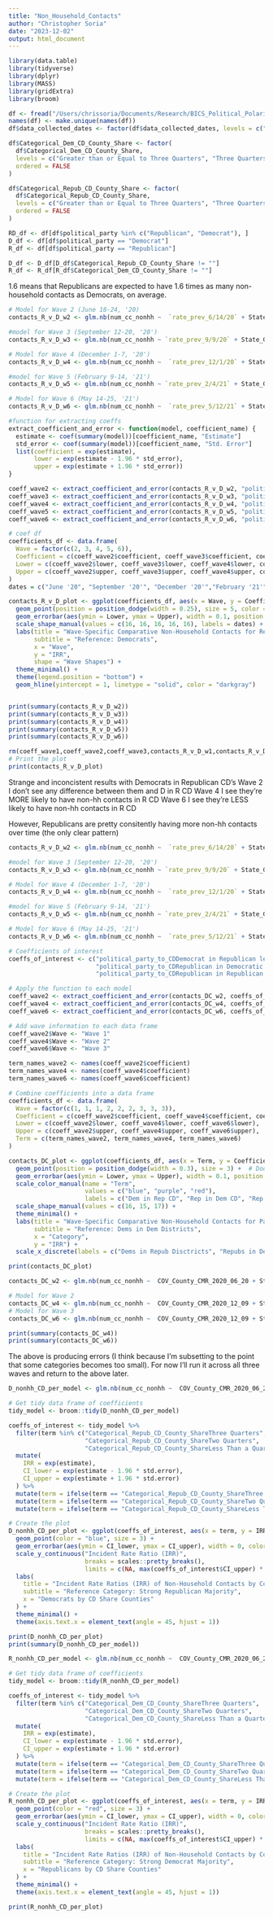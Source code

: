 ```yaml
---
title: "Non_Household_Contacts"
author: "Christopher Soria"
date: "2023-12-02"
output: html_document
---
```


```r
library(data.table)
library(tidyverse)
library(dplyr)
library(MASS)
library(gridExtra)
library(broom)

df <- fread("/Users/chrissoria/Documents/Research/BICS_Political_Polarization/data/BICS_ZIP_Features.csv")
names(df) <- make.unique(names(df))
df$data_collected_dates <- factor(df$data_collected_dates, levels = c("June 18-24, '20", "September 12-20, '20'", "December 1-7, '20'","February 9-14, '21'","May 14-25, '21'"))  

df$Categorical_Dem_CD_County_Share <- factor(
  df$Categorical_Dem_CD_County_Share,
  levels = c("Greater than or Equal to Three Quarters", "Three Quarters", "Two Quarters", "Less Than a Quarter"),
  ordered = FALSE
)

df$Categorical_Repub_CD_County_Share <- factor(
  df$Categorical_Repub_CD_County_Share,
  levels = c("Greater than or Equal to Three Quarters", "Three Quarters", "Two Quarters", "Less Than a Quarter"),
  ordered = FALSE
)

RD_df <- df[df$political_party %in% c("Republican", "Democrat"), ]
D_df <- df[df$political_party == "Democrat"]
R_df <- df[df$political_party == "Republican"]

D_df <- D_df[D_df$Categorical_Repub_CD_County_Share != ""]
R_df <- R_df[R_df$Categorical_Dem_CD_County_Share != ""]
```
1.6 means that Republicans are expected to have 1.6 times as many non-household contacts as Democrats, on average.

```r
# Model for Wave 2 (June 18-24, '20)
contacts_R_v_D_w2 <- glm.nb(num_cc_nonhh ~  `rate_prev_6/14/20` + State_Government_Response_Index_11192020 + COUNT_RUCC_CAT + resp_sex + resp_educ + resp_yob + r_working + r_race + political_party, data = subset(df, wave == 2))

#model for Wave 3 (September 12-20, '20')
contacts_R_v_D_w3 <- glm.nb(num_cc_nonhh ~ `rate_prev_9/9/20` + State_Government_Response_Index_11192020 + COUNT_RUCC_CAT + resp_sex + resp_educ + resp_yob + r_working + r_race + political_party, data = subset(df, wave == 3))

# Model for Wave 4 (December 1-7, '20')
contacts_R_v_D_w4 <- glm.nb(num_cc_nonhh ~  `rate_prev_12/1/20` + State_Government_Response_Index_11192020 + COUNT_RUCC_CAT + resp_sex + resp_educ + resp_yob + r_working + r_race + political_party, data = subset(df, wave == 4))

#model for Wave 5 (February 9-14, '21')
contacts_R_v_D_w5 <- glm.nb(num_cc_nonhh ~ `rate_prev_2/4/21` + State_Government_Response_Index_11192020 + COUNT_RUCC_CAT + resp_sex + resp_educ + resp_yob + r_working + r_race + political_party, data = subset(df, wave == 5))

# Model for Wave 6 (May 14-25, '21')
contacts_R_v_D_w6 <- glm.nb(num_cc_nonhh ~  `rate_prev_5/12/21` + State_Government_Response_Index_11192020 + COUNT_RUCC_CAT + resp_sex + resp_educ + resp_yob + r_working + r_race + political_party, data = subset(df, wave == 6))

#function for extracting coeffs
extract_coefficient_and_error <- function(model, coefficient_name) {
  estimate <- coef(summary(model))[coefficient_name, "Estimate"]
  std_error <- coef(summary(model))[coefficient_name, "Std. Error"]
  list(coefficient = exp(estimate), 
       lower = exp(estimate - 1.96 * std_error), 
       upper = exp(estimate + 1.96 * std_error))
}

coeff_wave2 <- extract_coefficient_and_error(contacts_R_v_D_w2, "political_partyRepublican")
coeff_wave3 <- extract_coefficient_and_error(contacts_R_v_D_w3, "political_partyRepublican")
coeff_wave4 <- extract_coefficient_and_error(contacts_R_v_D_w4, "political_partyRepublican")
coeff_wave5 <- extract_coefficient_and_error(contacts_R_v_D_w5, "political_partyRepublican")
coeff_wave6 <- extract_coefficient_and_error(contacts_R_v_D_w6, "political_partyRepublican")

# coef df
coefficients_df <- data.frame(
  Wave = factor(c(2, 3, 4, 5, 6)),
  Coefficient = c(coeff_wave2$coefficient, coeff_wave3$coefficient, coeff_wave4$coefficient, coeff_wave5$coefficient, coeff_wave6$coefficient),
  Lower = c(coeff_wave2$lower, coeff_wave3$lower, coeff_wave4$lower, coeff_wave5$lower, coeff_wave6$lower),
  Upper = c(coeff_wave2$upper, coeff_wave3$upper, coeff_wave4$upper, coeff_wave5$upper,coeff_wave6$upper)
)
dates = c("June '20", "September '20'", "December '20'","February '21'","May '21'")

contacts_R_v_D_plot <- ggplot(coefficients_df, aes(x = Wave, y = Coefficient, shape = Wave)) +
  geom_point(position = position_dodge(width = 0.25), size = 5, color = "red") +
  geom_errorbar(aes(ymin = Lower, ymax = Upper), width = 0.1, position = position_dodge(width = 0.25), color = "red") +
  scale_shape_manual(values = c(16, 16, 16, 16, 16), labels = dates) +
  labs(title = "Wave-Specific Comparative Non-Household Contacts for Republicans During the Pandemic",
       subtitle = "Reference: Democrats",
       x = "Wave",
       y = "IRR",
       shape = "Wave Shapes") +
  theme_minimal() +
  theme(legend.position = "bottom") +
  geom_hline(yintercept = 1, linetype = "solid", color = "darkgray")


print(summary(contacts_R_v_D_w2))
print(summary(contacts_R_v_D_w3))
print(summary(contacts_R_v_D_w4))
print(summary(contacts_R_v_D_w5))
print(summary(contacts_R_v_D_w6))

rm(coeff_wave1,coeff_wave2,coeff_wave3,contacts_R_v_D_w1,contacts_R_v_D_w2,contacts_R_v_D_w3)
# Print the plot
print(contacts_R_v_D_plot)
```

Strange and inconcistent results with Democrats in Republican CD's
Wave 2 I don't see any difference between them and D in R CD
Wave 4 I see they're MORE likely to have non-hh contacts in R CD
Wave 6 I see they're LESS likely to have non-hh contacts in R CD

However, Republicans are pretty consitently having more non-hh contacts over time (the only clear pattern)
```r
contacts_R_v_D_w2 <- glm.nb(num_cc_nonhh ~  `rate_prev_6/14/20` + State_Government_Response_Index_11192020 + COUNT_RUCC_CAT + resp_sex + resp_educ + resp_yob + r_working + r_race + political_party_to_CD, data = subset(df, wave == 2))

#model for Wave 3 (September 12-20, '20')
contacts_R_v_D_w3 <- glm.nb(num_cc_nonhh ~ `rate_prev_9/9/20` + State_Government_Response_Index_11192020 + COUNT_RUCC_CAT + resp_sex + resp_educ + resp_yob + r_working + r_race + political_party_to_CD, data = subset(df, wave == 3))

# Model for Wave 4 (December 1-7, '20')
contacts_R_v_D_w4 <- glm.nb(num_cc_nonhh ~  `rate_prev_12/1/20` + State_Government_Response_Index_11192020 + COUNT_RUCC_CAT + resp_sex + resp_educ + resp_yob + r_working + r_race + political_party_to_CD, data = subset(df, wave == 4))

#model for Wave 5 (February 9-14, '21')
contacts_R_v_D_w5 <- glm.nb(num_cc_nonhh ~ `rate_prev_2/4/21` + State_Government_Response_Index_11192020 + COUNT_RUCC_CAT + resp_sex + resp_educ + resp_yob + r_working + r_race + political_party_to_CD, data = subset(df, wave == 5))

# Model for Wave 6 (May 14-25, '21')
contacts_R_v_D_w6 <- glm.nb(num_cc_nonhh ~  `rate_prev_5/12/21` + State_Government_Response_Index_11192020 + COUNT_RUCC_CAT + resp_sex + resp_educ + resp_yob + r_working + r_race + political_party_to_CD, data = subset(df, wave == 6))

# Coefficients of interest
coeffs_of_interest <- c("political_party_to_CDDemocrat in Republican led CD",
                        "political_party_to_CDRepublican in Democratic led CD",
                        "political_party_to_CDRepublican in Republican led CD")

# Apply the function to each model
coeff_wave2 <- extract_coefficient_and_error(contacts_DC_w2, coeffs_of_interest)
coeff_wave4 <- extract_coefficient_and_error(contacts_DC_w4, coeffs_of_interest)
coeff_wave6 <- extract_coefficient_and_error(contacts_DC_w6, coeffs_of_interest)

# Add wave information to each data frame
coeff_wave2$Wave <- "Wave 1"
coeff_wave4$Wave <- "Wave 2"
coeff_wave6$Wave <- "Wave 3"

term_names_wave2 <- names(coeff_wave2$coefficient)
term_names_wave4 <- names(coeff_wave4$coefficient)
term_names_wave6 <- names(coeff_wave6$coefficient)

# Combine coefficients into a data frame
coefficients_df <- data.frame(
  Wave = factor(c(1, 1, 1, 2, 2, 2, 3, 3, 3)),
  Coefficient = c(coeff_wave2$coefficient, coeff_wave4$coefficient, coeff_wave6$coefficient),
  Lower = c(coeff_wave2$lower, coeff_wave4$lower, coeff_wave6$lower),
  Upper = c(coeff_wave2$upper, coeff_wave4$upper, coeff_wave6$upper),
  Term = c(term_names_wave2, term_names_wave4, term_names_wave6)
)

contacts_DC_plot <- ggplot(coefficients_df, aes(x = Term, y = Coefficient, color = Term, shape = Wave)) +
  geom_point(position = position_dodge(width = 0.3), size = 3) +  # Dodge applied to points
  geom_errorbar(aes(ymin = Lower, ymax = Upper), width = 0.1, position = position_dodge(width = 0.3)) +  # Dodge also applied to error bars
  scale_color_manual(name = "Term", 
                     values = c("blue", "purple", "red"),
                     labels = c("Dem in Rep CD", "Rep in Dem CD", "Rep in Rep CD")) +
  scale_shape_manual(values = c(16, 15, 17)) +
  theme_minimal() +
  labs(title = "Wave-Specific Comparative Non-Household Contacts for Partisans Within Congressional District Context", 
       subtitle = "Reference: Dems in Dem Districts",
       x = "Category", 
       y = "IRR") +
  scale_x_discrete(labels = c("Dems in Repub Disctricts", "Repubs in Dem Districts", "Repubs in Repub Distritics")) # Custom x-axis labels

print(contacts_DC_plot)
```
```r
contacts_DC_w2 <- glm.nb(num_cc_nonhh ~  COV_County_CMR_2020_06_20 + State_Government_Response_Index_11192020 + COUNT_RUCC_CAT + resp_sex + resp_educ + resp_yob + r_working + r_race + CD_PERCENT_REPUBLICAN +political_party, data = subset(df, wave == 2))

# Model for Wave 2
contacts_DC_w4 <- glm.nb(num_cc_nonhh ~  COV_County_CMR_2020_12_09 + State_Government_Response_Index_11192020 + COUNT_RUCC_CAT + resp_sex + resp_educ + resp_yob + r_working + r_race + as.factor(Categorical_Repub_CD_County_Share), data = subset(D_df, wave == 4))
# Model for Wave 3
contacts_DC_w6 <- glm.nb(num_cc_nonhh ~  COV_County_CMR_2020_12_09 + State_Government_Response_Index_11192020 + COUNT_RUCC_CAT + resp_sex + resp_educ + resp_yob + r_working + r_race + as.factor(Categorical_Repub_CD_County_Share), data = subset(D_df, wave == 6))
```
```r
print(summary(contacts_DC_w4))
print(summary(contacts_DC_w6))
```

The above is producing errors (I think because I'm subsetting to the point that some categories becomes too small). For now I'll run it across all three waves and return to the above later.

```r
D_nonhh_CD_per_model <- glm.nb(num_cc_nonhh ~  COV_County_CMR_2020_06_20 + State_Government_Response_Index_11192020 + COUNT_RUCC_CAT + resp_sex + resp_educ + resp_yob + r_working + r_race + Categorical_Repub_CD_County_Share, data = D_df)

# Get tidy data frame of coefficients
tidy_model <- broom::tidy(D_nonhh_CD_per_model)

coeffs_of_interest <- tidy_model %>%
  filter(term %in% c("Categorical_Repub_CD_County_ShareThree Quarters", 
                     "Categorical_Repub_CD_County_ShareTwo Quarters", 
                     "Categorical_Repub_CD_County_ShareLess Than a Quarter")) %>%
  mutate(
    IRR = exp(estimate),
    CI_lower = exp(estimate - 1.96 * std.error),
    CI_upper = exp(estimate + 1.96 * std.error)
  ) %>% 
  mutate(term = ifelse(term == "Categorical_Repub_CD_County_ShareThree Quarters", "Republican Majority", term)) %>%
  mutate(term = ifelse(term == "Categorical_Repub_CD_County_ShareTwo Quarters", "Small Democrat Majority", term)) %>%
  mutate(term = ifelse(term == "Categorical_Repub_CD_County_ShareLess Than a Quarter", "Strong Democrat Majority", term))

# Create the plot
D_nonhh_CD_per_plot <- ggplot(coeffs_of_interest, aes(x = term, y = IRR)) +
  geom_point(color = "blue", size = 3) +
  geom_errorbar(aes(ymin = CI_lower, ymax = CI_upper), width = 0, color = "blue") +
  scale_y_continuous("Incident Rate Ratio (IRR)", 
                     breaks = scales::pretty_breaks(), 
                     limits = c(NA, max(coeffs_of_interest$CI_upper) * 1.1)) +
  labs(
    title = "Incident Rate Ratios (IRR) of Non-Household Contacts by County Voter Share",
    subtitle = "Reference Category: Strong Republican Majority",
    x = "Democrats by CD Share Counties"
  ) +
  theme_minimal() +
  theme(axis.text.x = element_text(angle = 45, hjust = 1))

print(D_nonhh_CD_per_plot)
print(summary(D_nonhh_CD_per_model))
```
```r
R_nonhh_CD_per_model <- glm.nb(num_cc_nonhh ~  COV_County_CMR_2020_06_20 + State_Government_Response_Index_11192020 + COUNT_RUCC_CAT + resp_sex + resp_educ + resp_yob + r_working + r_race + Categorical_Dem_CD_County_Share, data = R_df)

# Get tidy data frame of coefficients
tidy_model <- broom::tidy(R_nonhh_CD_per_model)

coeffs_of_interest <- tidy_model %>%
  filter(term %in% c("Categorical_Dem_CD_County_ShareThree Quarters", 
                     "Categorical_Dem_CD_County_ShareTwo Quarters", 
                     "Categorical_Dem_CD_County_ShareLess Than a Quarter")) %>%
  mutate(
    IRR = exp(estimate),
    CI_lower = exp(estimate - 1.96 * std.error),
    CI_upper = exp(estimate + 1.96 * std.error)
  ) %>% 
  mutate(term = ifelse(term == "Categorical_Dem_CD_County_ShareThree Quarters", "Democrat Majority", term)) %>%
  mutate(term = ifelse(term == "Categorical_Dem_CD_County_ShareTwo Quarters", "Small Republican Majority", term)) %>%
  mutate(term = ifelse(term == "Categorical_Dem_CD_County_ShareLess Than a Quarter", "Strong Republican Majority", term))

# Create the plot
R_nonhh_CD_per_plot <- ggplot(coeffs_of_interest, aes(x = term, y = IRR)) +
  geom_point(color = "red", size = 3) +
  geom_errorbar(aes(ymin = CI_lower, ymax = CI_upper), width = 0, color = "red") +
  scale_y_continuous("Incident Rate Ratio (IRR)", 
                     breaks = scales::pretty_breaks(), 
                     limits = c(NA, max(coeffs_of_interest$CI_upper) * 1.1)) +
  labs(
    title = "Incident Rate Ratios (IRR) of Non-Household Contacts by County Voter Share",
    subtitle = "Reference Category: Strong Democrat Majority",
    x = "Republicans by CD Share Counties"
  ) +
  theme_minimal() +
  theme(axis.text.x = element_text(angle = 45, hjust = 1))

print(R_nonhh_CD_per_plot)
```

